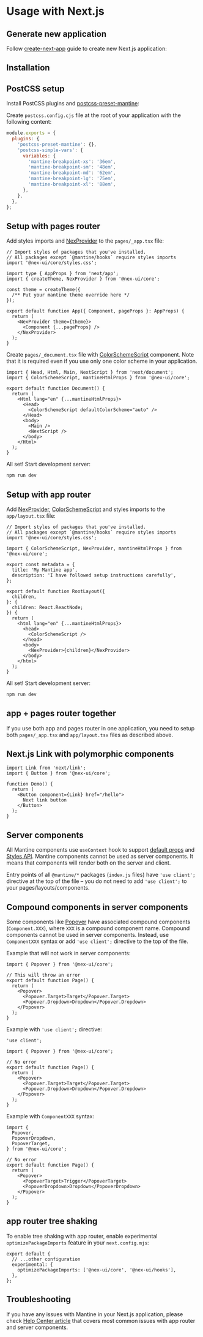 

# Usage with Next.js

<GetTemplates type="next" />

## Generate new application

Follow [create-next-app](https://nextjs.org/docs/pages/api-reference/create-next-app) guide to
create new Next.js application:

<NpmScript
  yarnScript="yarn create next-app --typescript"
  npmScript="npx create-next-app@latest --typescript"
/>

## Installation

<PackagesInstallation />

## PostCSS setup

Install PostCSS plugins and [postcss-preset-mantine](/styles/postcss-preset):

<InstallScript
  packages="postcss postcss-preset-mantine postcss-simple-vars"
  dev
/>

Create `postcss.config.cjs` file at the root of your application with the following content:

```js
module.exports = {
  plugins: {
    'postcss-preset-mantine': {},
    'postcss-simple-vars': {
      variables: {
        'mantine-breakpoint-xs': '36em',
        'mantine-breakpoint-sm': '48em',
        'mantine-breakpoint-md': '62em',
        'mantine-breakpoint-lg': '75em',
        'mantine-breakpoint-xl': '88em',
      },
    },
  },
};
```

## Setup with pages router

Add styles imports and [NexProvider](/theming/mantine-provider) to the `pages/_app.tsx` file:

```tsx
// Import styles of packages that you've installed.
// All packages except `@mantine/hooks` require styles imports
import '@nex-ui/core/styles.css';

import type { AppProps } from 'next/app';
import { createTheme, NexProvider } from '@nex-ui/core';

const theme = createTheme({
  /** Put your mantine theme override here */
});

export default function App({ Component, pageProps }: AppProps) {
  return (
    <NexProvider theme={theme}>
      <Component {...pageProps} />
    </NexProvider>
  );
}
```

Create `pages/_document.tsx` file with [ColorSchemeScript](/theming/color-schemes) component.
Note that it is required even if you use only one color scheme in your application.

```tsx
import { Head, Html, Main, NextScript } from 'next/document';
import { ColorSchemeScript, mantineHtmlProps } from '@nex-ui/core';

export default function Document() {
  return (
    <Html lang="en" {...mantineHtmlProps}>
      <Head>
        <ColorSchemeScript defaultColorScheme="auto" />
      </Head>
      <body>
        <Main />
        <NextScript />
      </body>
    </Html>
  );
}
```

All set! Start development server:

```bash
npm run dev
```

## Setup with app router

Add [NexProvider](/theming/mantine-provider), [ColorSchemeScript](/theming/color-schemes)
and styles imports to the `app/layout.tsx` file:

```tsx
// Import styles of packages that you've installed.
// All packages except `@mantine/hooks` require styles imports
import '@nex-ui/core/styles.css';

import { ColorSchemeScript, NexProvider, mantineHtmlProps } from '@nex-ui/core';

export const metadata = {
  title: 'My Mantine app',
  description: 'I have followed setup instructions carefully',
};

export default function RootLayout({
  children,
}: {
  children: React.ReactNode;
}) {
  return (
    <html lang="en" {...mantineHtmlProps}>
      <head>
        <ColorSchemeScript />
      </head>
      <body>
        <NexProvider>{children}</NexProvider>
      </body>
    </html>
  );
}
```

All set! Start development server:

```bash
npm run dev
```

## app + pages router together

If you use both app and pages router in one application, you need to setup both `pages/_app.tsx`
and `app/layout.tsx` files as described above.

## Next.js Link with polymorphic components

```tsx
import Link from 'next/link';
import { Button } from '@nex-ui/core';

function Demo() {
  return (
    <Button component={Link} href="/hello">
      Next link button
    </Button>
  );
}
```

## Server components

All Mantine components use `useContext` hook to support [default props](/theming/default-props)
and [Styles API](/styles/styles-api). Mantine components cannot be used as server components.
It means that components will render both on the server and client.

Entry points of all `@mantine/*` packages (`index.js` files) have `'use client';` directive at the
top of the file – you do not need to add `'use client';` to your pages/layouts/components.

## Compound components in server components

Some components like [Popover](/core/popover) have associated compound components (`Component.XXX`),
where `XXX` is a compound component name. Compound components cannot be used in server components.
Instead, use `ComponentXXX` syntax or add `'use client';` directive to the top of the file.

Example that will not work in server components:

```tsx
import { Popover } from '@nex-ui/core';

// This will throw an error
export default function Page() {
  return (
    <Popover>
      <Popover.Target>Target</Popover.Target>
      <Popover.Dropdown>Dropdown</Popover.Dropdown>
    </Popover>
  );
}
```

Example with `'use client';` directive:

```tsx
'use client';

import { Popover } from '@nex-ui/core';

// No error
export default function Page() {
  return (
    <Popover>
      <Popover.Target>Target</Popover.Target>
      <Popover.Dropdown>Dropdown</Popover.Dropdown>
    </Popover>
  );
}
```

Example with `ComponentXXX` syntax:

```tsx
import {
  Popover,
  PopoverDropdown,
  PopoverTarget,
} from '@nex-ui/core';

// No error
export default function Page() {
  return (
    <Popover>
      <PopoverTarget>Trigger</PopoverTarget>
      <PopoverDropdown>Dropdown</PopoverDropdown>
    </Popover>
  );
}
```

## app router tree shaking

To enable tree shaking with app router, enable experimental `optimizePackageImports` feature in
your `next.config.mjs`:

```tsx
export default {
  // ...other configuration
  experimental: {
    optimizePackageImports: ['@nex-ui/core', '@nex-ui/hooks'],
  },
};
```

## Troubleshooting

If you have any issues with Mantine in your Next.js application, please check
[Help Center article](https://help.mantine.dev/q/server-components) that covers
most common issues with app router and server components.
